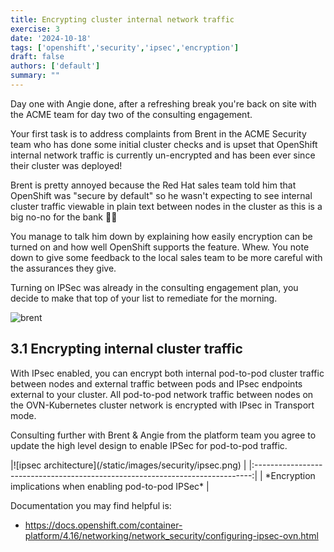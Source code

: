 ```yaml
---
title: Encrypting cluster internal network traffic
exercise: 3
date: '2024-10-18'
tags: ['openshift','security','ipsec','encryption']
draft: false
authors: ['default']
summary: ""
---
```


Day one with Angie done, after a refreshing break you're back on site with the ACME team for day two of the consulting engagement.

Your first task is to address complaints from Brent in the ACME Security team who has done some initial cluster checks and is upset that OpenShift internal network traffic is currently un-encrypted and has been ever since their cluster was deployed! 

Brent is pretty annoyed because the Red Hat sales team told him that OpenShift was "secure by default" so he wasn't expecting to see internal cluster traffic viewable in plain text between nodes in the cluster as this is a big no-no for the bank 🤬🙅

You manage to talk him down by explaining how easily encryption can be turned on and how well OpenShift supports the feature. Whew. You note down to give some feedback to the local sales team to be more careful with the assurances they give.

Turning on IPSec was already in the consulting engagement plan, you decide to make that top of your list to remediate for the morning.

![brent](/static/images/security/brent.png)


## 3.1 Encrypting internal cluster traffic

With IPsec enabled, you can encrypt both internal pod-to-pod cluster traffic between nodes and external traffic between pods and IPsec endpoints external to your cluster. All pod-to-pod network traffic between nodes on the OVN-Kubernetes cluster network is encrypted with IPsec in Transport mode.

Consulting further with Brent & Angie from the platform team you agree to update the high level design to enable IPSec for pod-to-pod traffic.

<Zoom>
|![ipsec architecture](/static/images/security/ipsec.png)                       | 
|:-----------------------------------------------------------------------------:|
| *Encryption implications when enabling pod-to-pod IPSec*                      |
</Zoom>

Documentation you may find helpful is:

- https://docs.openshift.com/container-platform/4.16/networking/network_security/configuring-ipsec-ovn.html
